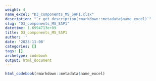 ```yaml
---
weight: 4
name_excel: "D3_components_MS_SAP1.xlsx"
description: "`r get_description(rmarkdown::metadata$name_excel)`"
slug: "D3_components_MS_SAP1"
datetime: 1.6994713e+09
title: D3_components_MS_SAP1
author: ''
date: '2023-11-08'
categories: []
tags: []
archetype: codebook
output: html_document
---
```


```r
html_codebook(rmarkdown::metadata$name_excel)
```
